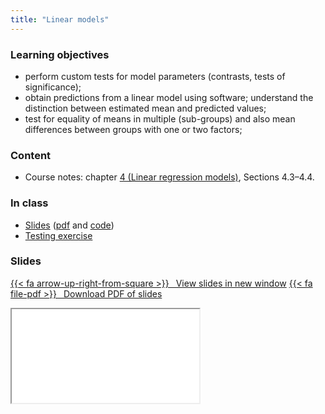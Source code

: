 ```yaml
---
title: "Linear models"
---
```


### Learning objectives

* perform custom tests for model parameters (contrasts, tests of significance);
- obtain predictions from a linear model using software; understand the distinction between estimated mean and predicted values;
- test for equality of means in multiple (sub-groups) and also mean differences between groups with one or two factors;

### Content


- Course notes: chapter [4 (Linear regression models)](https://lbelzile.github.io/math60604a/linearmodels.html), Sections 4.3--4.4.


### In class

- [Slides](../slides/MATH60604A-slides4.html) ([pdf](../slides/MATH60604A-slides4.pdf) and [code](MATH60604A-slides4.R))
- [Testing exercise](../exercises/linear-models-contrasts.qmd)

### Slides


<p class="text-center"><a class="btn btn-success btn-lg" target="_blank" href="../slides/MATH60604A-slides4.html">{{< fa arrow-up-right-from-square >}} &ensp;View slides in new window</a> <a class="btn btn-success btn-lg" target="_blank" href="../slides/MATH60604A-slides4.pdf" role="button">{{< fa file-pdf >}} &ensp;Download PDF of slides</a></p>

<div class="ratio ratio-16x9">
<iframe class="slide-deck" src="../slides/MATH60604A-slides4.html"></iframe>
</div>
